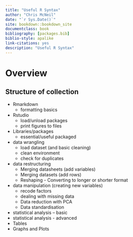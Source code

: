 ```yaml
---
title: "Useful R Syntax"
author: "Chris McNeil"
date: "`r Sys.Date()`"
site: bookdown::bookdown_site
documentclass: book
bibliography: [packages.bib]
biblio-style: apalike
link-citations: yes
description: "Useful R Syntax"
---
```

# Overview

## Structure of collection

* Rmarkdown
  + formatting basics
* Rstudio 
  + load/unload packages
  + print figures to files
* Libraries/packages
  + essential/useful packaged
* data wrangling
  + load dataset (and basic cleaning)
  + clean environment
  + check for duplicates
* data restructuring
  + Merging datasheets (add variables)
  + Merging datasets (add rows)
  + Reshaping - Converting to longer or shorter format
* data manipulation (creating new variables)
  + recode factors
  + dealing with missing data
  + Data reduction with PCA
  + Data standardisation
  
* statistical analysis – basic
* statistical analysis - advanced
* Tables
* Graphs and Plots  